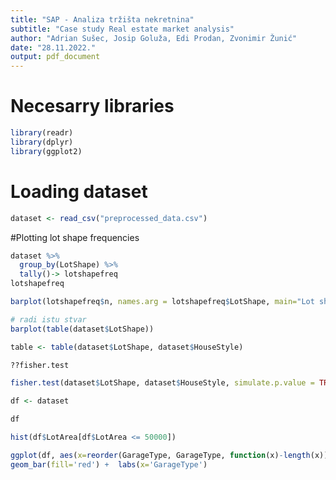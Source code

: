 ```yaml
---
title: "SAP - Analiza tržišta nekretnina"
subtitle: "Case study Real estate market analysis"
author: "Adrian Sušec, Josip Goluža, Edi Prodan, Zvonimir Žunić"
date: "28.11.2022."
output: pdf_document
---
```


# Necesarry libraries

```r
library(readr)
library(dplyr)
library(ggplot2)
```

# Loading dataset

```r
dataset <- read_csv("preprocessed_data.csv")
```

#Plotting lot shape frequencies

```r

dataset %>% 
  group_by(LotShape) %>%
  tally()-> lotshapefreq
lotshapefreq

barplot(lotshapefreq$n, names.arg = lotshapefreq$LotShape, main="Lot shape frequency", xlab="Lot shape type", col="Green")

# radi istu stvar
barplot(table(dataset$LotShape))

```
```r
table <- table(dataset$LotShape, dataset$HouseStyle)

??fisher.test

fisher.test(dataset$LotShape, dataset$HouseStyle, simulate.p.value = TRUE, B = 20000)
```


```r
df <- dataset

df

hist(df$LotArea[df$LotArea <= 50000])

ggplot(df, aes(x=reorder(GarageType, GarageType, function(x)-length(x)))) +
geom_bar(fill='red') +  labs(x='GarageType')

```


